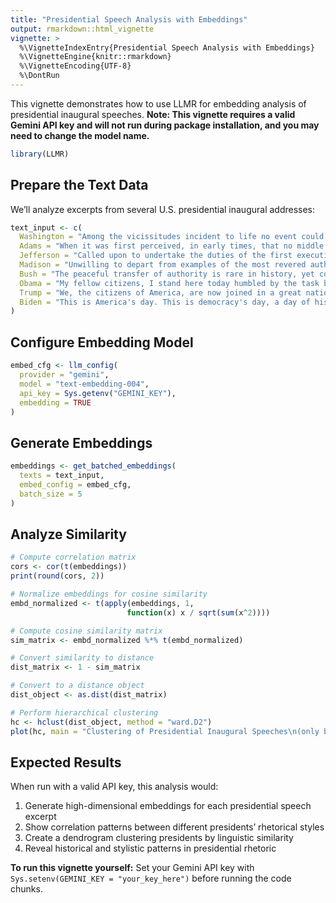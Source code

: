 ```yaml
---
title: "Presidential Speech Analysis with Embeddings"
output: rmarkdown::html_vignette
vignette: >
  %\VignetteIndexEntry{Presidential Speech Analysis with Embeddings}
  %\VignetteEngine{knitr::rmarkdown}
  %\VignetteEncoding{UTF-8}
  %\DontRun
---
```


This vignette demonstrates how to use LLMR for embedding analysis of presidential inaugural speeches.
**Note: This vignette requires a valid Gemini API key and will not run during package installation, and you may need to change the model name.**

```r
library(LLMR)
```

## Prepare the Text Data

We'll analyze excerpts from several U.S. presidential inaugural addresses:

```r
text_input <- c(
  Washington = "Among the vicissitudes incident to life no event could have filled me with greater anxieties than that of which the notification was transmitted by your order, and received on the 14th day of the present month. On the one hand, I was summoned by my Country, whose voice I can never hear but with veneration and love, from a retreat which I had chosen with the fondest predilection, and, in my flattering hopes, with an immutable decision, as the asylum of my declining years--a retreat which was rendered every day more necessary as well as more dear to me by the addition of habit to inclination, and of frequent interruptions in my health to the gradual waste committed on it by time. On the other hand, the magnitude and difficulty of the trust to which the voice of my country called me, being sufficient to awaken in the wisest and most experienced of her citizens a distrustful scrutiny into his qualifications, could not but overwhelm with despondence one who (inheriting inferior endowments from nature and unpracticed in the duties of civil administration) ought to be peculiarly conscious of his own deficiencies. In this conflict of emotions all I dare aver is that it has been my faithful study to collect my duty from a just appreciation of every circumstance by which it might be affected. All I dare hope is that if, in executing this task, I have been too much swayed by a grateful remembrance of former instances, or by an affectionate sensibility to this transcendent proof of the confidence of my fellow-citizens, and have thence too little consulted my incapacity as well as disinclination for the weighty and untried cares before me, my error will be palliated by the motives which mislead me, and its consequences be judged by my country with some share of the partiality in which they originated.",
  Adams = "When it was first perceived, in early times, that no middle course for America remained between unlimited submission to a foreign legislature and a total independence of its claims, men of reflection were less apprehensive of danger from the formidable power of fleets and armies they must determine to resist than from those contests and dissensions which would certainly arise concerning the forms of government to be instituted over the whole and over the parts of this extensive country. Relying, however, on the purity of their intentions, the justice of their cause, and the integrity and intelligence of the people, under an overruling Providence which had so signally protected this country from the first, the representatives of this nation, then consisting of little more than half its present number, not only broke to pieces the chains which were forging and the rod of iron that was lifted up, but frankly cut asunder the ties which had bound them, and launched into an ocean of uncertainty.",
  Jefferson = "Called upon to undertake the duties of the first executive office of our country, I avail myself of the presence of that portion of my fellow-citizens which is here assembled to express my grateful thanks for the favor with which they have been pleased to look toward me, to declare a sincere consciousness that the task is above my talents, and that I approach it with those anxious and awful presentiments which the greatness of the charge and the weakness of my powers so justly inspire. A rising nation, spread over a wide and fruitful land, traversing all the seas with the rich productions of their industry, engaged in commerce with nations who feel power and forget right, advancing rapidly to destinies beyond the reach of mortal eye -- when I contemplate these transcendent objects, and see the honor, the happiness, and the hopes of this beloved country committed to the issue and the auspices of this day, I shrink from the contemplation, and humble myself before the magnitude of the undertaking. Utterly, indeed, should I despair did not the presence of many whom I here see remind me that in the other high authorities provided by our Constitution I shall find resources of wisdom, of virtue, and of zeal on which to rely under all difficulties. To you, then, gentlemen, who are charged with the sovereign functions of legislation, and to those associated with you, I look with encouragement for that guidance and support which may enable us to steer with safety the vessel in which we are all embarked amidst the conflicting elements of a troubled world.",
  Madison = "Unwilling to depart from examples of the most revered authority, I avail myself of the occasion now presented to express the profound impression made on me by the call of my country to the station to the duties of which I am about to pledge myself by the most solemn of sanctions. So distinguished a mark of confidence, proceeding from the deliberate and tranquil suffrage of a free and virtuous nation, would under any circumstances have commanded my gratitude and devotion, as well as filled me with an awful sense of the trust to be assumed. Under the various circumstances which give peculiar solemnity to the existing period, I feel that both the honor and the responsibility allotted to me are inexpressibly enhanced.",
  Bush = "The peaceful transfer of authority is rare in history, yet common in our country. With a simple oath, we affirm old traditions and make new beginnings. As I begin, I thank President Clinton for his service to our Nation, and I thank Vice President Gore for a contest conducted with spirit and ended with grace. I am honored and humbled to stand here where so many of America's leaders have come before me, and so many will follow. We have a place, all of us, in a long story, a story we continue but whose end we will not see. It is a story of a new world that became a friend and liberator of the old, the story of a slaveholding society that became a servant of freedom, the story of a power that went into the world to protect but not possess, to defend but not to conquer.",
  Obama = "My fellow citizens, I stand here today humbled by the task before us, grateful for the trust you have bestowed, mindful of the sacrifices borne by our ancestors. I thank President Bush for his service to our Nation, as well as the generosity and cooperation he has shown throughout this transition. Forty-four Americans have now taken the Presidential oath. The words have been spoken during rising tides of prosperity and the still waters of peace. Yet every so often, the oath is taken amidst gathering clouds and raging storms. At these moments, America has carried on not simply because of the skill or vision of those in high office, but because we the people have remained faithful to the ideals of our forebears and true to our founding documents.",
  Trump = "We, the citizens of America, are now joined in a great national effort to rebuild our country and restore its promise for all of our people. Together, we will determine the course of America and the world for many, many years to come. We will face challenges, we will confront hardships, but we will get the job done. Every 4 years, we gather on these steps to carry out the orderly and peaceful transfer of power, and we are grateful to President Obama and First Lady Michelle Obama for their gracious aid throughout this transition. They have been magnificent. Thank you.",
  Biden = "This is America's day. This is democracy's day, a day of history and hope, of renewal and resolve. Through a crucible for the ages America has been tested anew, and America has risen to the challenge. Today we celebrate the triumph not of a candidate, but of a cause, the cause of democracy. The people—the will of the people has been heard, and the will of the people has been heeded. We've learned again that democracy is precious, democracy is fragile. And at this hour, my friends, democracy has prevailed."
)
```

## Configure Embedding Model

```r
embed_cfg <- llm_config(
  provider = "gemini",
  model = "text-embedding-004",
  api_key = Sys.getenv("GEMINI_KEY"),
  embedding = TRUE
)
```

## Generate Embeddings

```r
embeddings <- get_batched_embeddings(
  texts = text_input,
  embed_config = embed_cfg,
  batch_size = 5 
)
```

## Analyze Similarity

```r
# Compute correlation matrix
cors <- cor(t(embeddings))
print(round(cors, 2))

# Normalize embeddings for cosine similarity
embd_normalized <- t(apply(embeddings, 1, 
                          function(x) x / sqrt(sum(x^2))))

# Compute cosine similarity matrix
sim_matrix <- embd_normalized %*% t(embd_normalized)

# Convert similarity to distance
dist_matrix <- 1 - sim_matrix

# Convert to a distance object
dist_object <- as.dist(dist_matrix)

# Perform hierarchical clustering
hc <- hclust(dist_object, method = "ward.D2")
plot(hc, main = "Clustering of Presidential Inaugural Speeches\n(only beginning the paragraphs)")
```

## Expected Results

When run with a valid API key, this analysis would:

1. Generate high-dimensional embeddings for each presidential speech excerpt
2. Show correlation patterns between different presidents' rhetorical styles
3. Create a dendrogram clustering presidents by linguistic similarity
4. Reveal historical and stylistic patterns in presidential rhetoric

**To run this vignette yourself:** Set your Gemini API key with `Sys.setenv(GEMINI_KEY = "your_key_here")` before running the code chunks.
